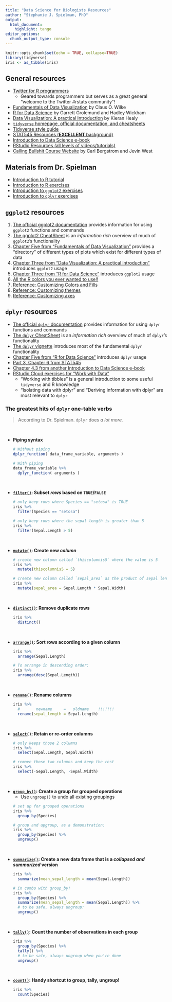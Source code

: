 ```yaml
---
title: "Data Science for Biologists Resources"
author: "Stephanie J. Spielman, PhD"
output: 
  html_document:
    highlight: tango
editor_options: 
  chunk_output_type: console
---
```


```r
knitr::opts_chunk$set(echo = TRUE, collapse=TRUE)
library(tidyverse)
iris <- as_tibble(iris)
```


## General resources

+ [Twitter for R programmers](https://www.t4rstats.com/)
  + Geared towards programmers but serves as a great general "welcome to the Twitter #rstats community"! 
+ [Fundamentals of Data Visualization](https://clauswilke.com/dataviz) by Claus O. Wilke
+ [R for Data Science](https://r4ds.had.co.nz/) by Garrett Grolemund and Hadley Wickham
+ [Data Visualization: A practical Introduction](https://socviz.co/) by Kieran Healy
+ [`tidyverse` homepage, official documentation, and cheatsheets](https://www.tidyverse.org/)
+ [Tidyverse style guide](https://style.tidyverse.org/)
+ [STAT545 Resources (**EXCELLENT** background)](https://stat545.com/)
+ [Introduction to Data Science e-book](https://rafalab.github.io/dsbook/)
+ [RStudio Resources (all levels of videos/tutorials)](https://resources.rstudio.com/)
+ [Calling Bullshit Course Website](https://callingbullshit.org/) by Carl Bergstrom and Jevin West

## Materials from Dr. Spielman
+ [Introduction to R tutorial](./tutorials/introduction_to_R.html)
+ [Introduction to R exercises](https://rowanbiosci.shinyapps.io/intro_R/)
+ [Introduction to `ggplot2` exercises](https://rowanbiosci.shinyapps.io/intro_ggplot2/)
+ [Introduction to `dplyr` exercises](https://rowanbiosci.shinyapps.io/intro_dplyr/)

## `ggplot2` resources

1. [The official ggplot2 documentation](https://ggplot2.tidyverse.org/reference/) provides information for using `ggplot2` functions and commands
2. [The ggplot2 CheatSheet](https://github.com/rstudio/cheatsheets/blob/master/data-visualization-2.1.pdf) is an _information rich_ overview of much of `ggplot2`'s functionality
3. [Chapter Five from "Fundamentals of Data Visualization"](https://serialmentor.com/dataviz/directory-of-visualizations.html) provides a "directory" of different types of plots which exist for different types of data
4. [Chapter Three from "Data Visualization: A practical introduction"](https://socviz.co/makeplot.html) introduces `ggplot2` usage
5. [Chapter Three from "R for Data Science"](https://r4ds.had.co.nz/data-visualisation.html) introduces `ggplot2` usage
6. [All the R colors you ever wanted to use!!](https://github.com/sjspielman/datascience_for_biologists/raw/master/spring2020/rmd_lessons/static/Rcolor.pdf)
7. [Reference: Customizing Colors and Fills](./tutorials/color_fill_scales.html)
7. [Reference: Customizing themes](./tutorials/themes.html)
7. [Reference: Customizing axes](./tutorials/axes.html)


## `dplyr` resources


+ [The official `dplyr` documentation](https://dplyr.tidyverse.org/reference/) provides information for using `dplyr` functions and commands
+ [The `dplyr` CheatSheet](https://github.com/rstudio/cheatsheets/blob/master/data-transformation.pdf) is an _information rich_ overview of much of `dplyr`'s functionality
+ [The `dplyr` vignette](https://dplyr.tidyverse.org/articles/dplyr.html) introduces most of the fundamental `dplyr` functionality
+ [Chapter Five from "R for Data Science"](https://r4ds.had.co.nz/transform.html) introduces `dplyr` usage
+ [Part 3, Chapter 6 from STAT545](https://stat545.com/dplyr-intro.html)
+ [Chapter 4.3 from another Introduction to Data Science e-book](https://rafalab.github.io/dsbook/tidyverse.html#manipulating-data-frames)
+ [RStudio Cloud exercises for "Work with Data"](https://rstudio.cloud/learn/primers/2)
  + "Working with tibbles" is a general introduction to some useful `tidyverse` and R knowledge
  + "Isolating data with dplyr" and "Deriving information with dplyr" are most relevant to `dplyr`



### The greatest hits of `dplyr` one-table verbs

> According to Dr. Spielman. `dplyr` does *a lot more.*

<br>

+ **Piping syntax** 

  ```r
  # Without piping
  dplyr_function( data_frame_variable, arguments )
  
  # With piping
  data_frame_variable %>%
    dplyr_function( arguments )
  ```

<br>

+ **[`filter()`](https://dplyr.tidyverse.org/reference/filter.html): Subset _rows_ based on `TRUE`/`FALSE`**

  ```r
  # only keep rows where Species == "setosa" is TRUE
  iris %>%
    filter(Species == "setosa")
  
  # only keep rows where the sepal length is greater than 5
  iris %>%
    filter(Sepal.Length > 5)
  ```

<br>


+ **[`mutate()`](https://dplyr.tidyverse.org/reference/mutate.html): Create new _column_**

  ```r
  # create new column called `thiscolumnis5` where the value is 5
  iris %>% 
    mutate(thiscolumnis5 = 5)
  
  # create new column called `sepal_area` as the product of sepal length*width
  iris %>% 
    mutate(sepal_area = Sepal.Length * Sepal.Width)
  ```

<br>


+ **[`distinct()`](https://dplyr.tidyverse.org/reference/distinct.html): Remove duplicate rows**

  ```r
  iris %>% 
    distinct()
  ```

<br>


+ **[`arrange()`](https://dplyr.tidyverse.org/reference/arrange.html): Sort rows according to a given column**

  ```r
  iris %>% 
    arrange(Sepal.Length)
  
  # To arrange in descending order:
  iris %>% 
    arrange(desc(Sepal.Length))
  ```

<br>


+ **[`rename()`](https://dplyr.tidyverse.org/reference/rename.html): Rename columns**

  ```r
  iris %>% 
    #       newname     =   oldname    !!!!!!!
    rename(sepal_length = Sepal.Length)
  ```

<br>


+ **[`select()`](https://dplyr.tidyverse.org/reference/select.html): Retain or re-order columns**

  ```r
  # only keeps those 2 columns
  iris %>% 
    select(Sepal.Length, Sepal.Width)
  
  # remove those two columns and keep the rest
  iris %>% 
    select(-Sepal.Length, -Sepal.Width)
  ```

<br>


+ **[`group_by()`](https://dplyr.tidyverse.org/reference/group_by.html): Create a group for grouped operations**
  + Use `ungroup()` to undo all existing groupings
  
  ```r
  # set up for grouped operations
  iris %>% 
    group_by(Species)
    
  # group and upgroup, as a demonstration:
  iris %>% 
    group_by(Species) %>%
    ungroup()
  ```
  
<br>



+ **[`summarize()`](https://dplyr.tidyverse.org/reference/summarise.html): Create a new data frame that is a _collapsed and summarized_ version**
  
  ```r
  iris %>% 
    summarize(mean_sepal_length = mean(Sepal.Length))
  
  # in combo with group_by!
  iris %>% 
    group_by(Species) %>%
    summarize(mean_sepal_length = mean(Sepal.Length)) %>%
    # to be safe, always ungroup:
    ungroup()
  ```

<br>


+ **[`tally()`](https://dplyr.tidyverse.org/reference/tally.html): Count the number of observations in each group**
  
  ```r
  iris %>% 
    group_by(Species) %>% 
    tally() %>%
    # to be safe, always ungroup when you're done
    ungroup()
  ```

<br>


+ **[`count()`](https://dplyr.tidyverse.org/reference/count.html): Handy shortcut to group, tally, ungroup!** 
  
  ```r
  iris %>% 
    count(Species) 
  ```

